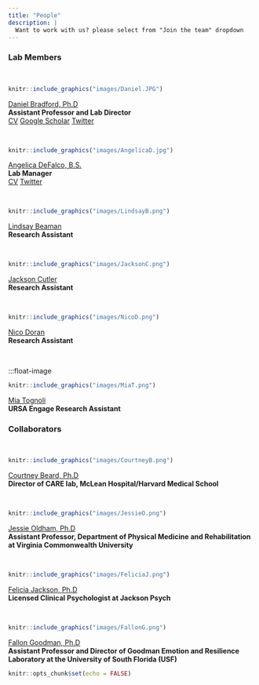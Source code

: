 ```yaml
---
title: "People"
description: |
  Want to work with us? please select from "Join the team" dropdown  
---
```


### Lab Members

<br/>

:::float-image

```r
knitr::include_graphics("images/Daniel.JPG")
```

[Daniel Bradford, Ph.D](DanielB.html) 
<br/>
**Assistant Professor and Lab Director**
<br/>
[CV](files/CVs/Bradford_CV.pdf) [Google Scholar](https://scholar.google.com/citations?user=mFzYd1sAAAAJ&hl=en) [Twitter](https://twitter.com/drdanbradford)
:::

<br/>

:::float-image

```r
knitr::include_graphics("images/AngelicaD.jpg")
```

[Angelica DeFalco, B.S.](AngelicaD.html) 
<br/>
**Lab Manager**
<br/>
[CV](files/CVs/DeFalco_CV.pdf) [Twitter](https://twitter.com/A_DeFalco11)
:::

<br/>

:::float-image

```r
knitr::include_graphics("images/LindsayB.png")
```
[Lindsay Beaman](LindsayB.html)
<br/>
**Research Assistant**
:::

<br/>

:::float-image

```r
knitr::include_graphics("images/JacksonC.png")
```

[Jackson Cutler](JacksonC.html)
<br/>
**Research Assistant**
:::

<br/>

:::float-image

```r
knitr::include_graphics("images/NicoD.png")
```

[Nico Doran](NicoD.html)
<br/>
**Research Assistant**
:::

<br/>

:::float-image

```r
knitr::include_graphics("images/MiaT.png")
```
[Mia Tognoli](MiaT.html)
<br/>
**URSA Engage Research Assistant**

### Collaborators

<br/>

:::float-image

```r
knitr::include_graphics("images/CourtneyB.png")
```

[Courtney Beard, Ph.D](CourtneyB.html) 
<br/>
**Director of CARE lab, McLean Hospital/Harvard Medical School**
:::

<br/>

:::float-image

```r
knitr::include_graphics("images/JessieO.png")
```

[Jessie Oldham, Ph.D](JessieO.html) 
<br/>
**Assistant Professor, Department of Physical Medicine and Rehabilitation at Virginia Commonwealth University**
:::

<br/>

:::float-image

```r
knitr::include_graphics("images/FeliciaJ.png")
```

[Felicia Jackson, Ph.D](FeliciaJ.html) 
<br/>
**Licensed Clinical Psychologist at Jackson Psych**
:::

<br/>

:::float-image

```r
knitr::include_graphics("images/FallonG.png")
```

[Fallon Goodman, Ph.D](FallonG.html) 
<br/>
**Assistant Professor and Director of Goodman Emotion and Resilience Laboratory at the University of South Florida (USF)**
:::
```r
knitr::opts_chunk$set(echo = FALSE)
```